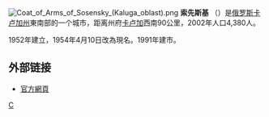 {{coord|54|03|N|35|58|E|region:RU_type:city|display=title}}
[[File:Coat_of_Arms_of_Sosensky_(Kaluga_oblast).png|right]]
'''索先斯基''' （{{lang-ru|Со́сенский}}）是[[俄罗斯|俄罗斯]][[卡卢加州|卡卢加州]]東南部的一个城市，距离州府[[卡卢加|卡卢加]]西南90公里，2002年人口4,380人。

1952年建立，1954年4月10日改為現名。1991年建市。

== 外部链接 ==
* [https://web.archive.org/web/20080920081249/http://www.sosensky.ru/default.php 官方網頁]

[[Category:卡卢加州城市|С]]

{{卡盧加州行政區劃}}